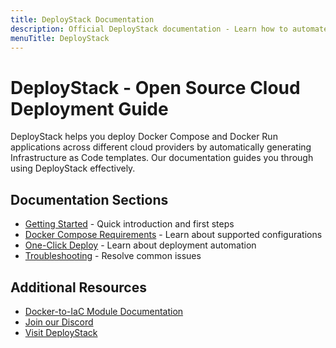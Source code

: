 ```yaml
---
title: DeployStack Documentation
description: Official DeployStack documentation - Learn how to automate Docker Compose and run deployments across cloud providers. Clear guides and technical references for effective deployment automation.
menuTitle: DeployStack
---
```


# DeployStack - Open Source Cloud Deployment Guide

DeployStack helps you deploy Docker Compose and Docker Run applications across different cloud providers by automatically generating Infrastructure as Code templates. Our documentation guides you through using DeployStack effectively.

## Documentation Sections

- [Getting Started](/docker-deployment/getting-started) - Quick introduction and first steps
- [Docker Compose Requirements](/docker-deployment/docker-compose-requirements) - Learn about supported configurations
- [One-Click Deploy](/docker-deployment/one-click-deploy) - Learn about deployment automation
- [Troubleshooting](/docker-deployment/troubleshooting) - Resolve common issues

## Additional Resources

- [Docker-to-IaC Module Documentation](/docker-to-iac/index)
- [Join our Discord](https://discord.gg/UjFWwByB)
- [Visit DeployStack](https://deploystack.io)

